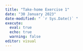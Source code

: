 ```yaml
---
title: "Take-home Exercise 1"
date: "30 January 2023"
date-modified: " `r Sys.Date()` "
execute: 
  eval: true
  echo: true
  warning: false
editor: visual
---
```

